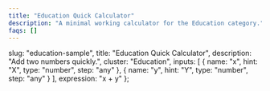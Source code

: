 ```yaml
---
title: "Education Quick Calculator"
description: "A minimal working calculator for the Education category."
faqs: []
---
```


<!-- Migrated from V035. Original file: education-sample.mdx -->


  slug: "education-sample",
  title: "Education Quick Calculator",
  description: "Add two numbers quickly.",
  cluster: "Education",
  inputs: [
    { name: "x", hint: "X", type: "number", step: "any" },
    { name: "y", hint: "Y", type: "number", step: "any" }
  ],
  expression: "x + y"
};

<Calculator schema={schema} />

